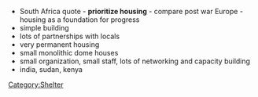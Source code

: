 * South Africa quote - '''prioritize housing''' - compare post war Europe - housing as a foundation for progress
* simple building
* lots of partnerships with locals
* very permanent housing
* small monolithic dome houses
* small organization, small staff, lots of networking and capacity building
* india, sudan, kenya

[[Category:Shelter]]